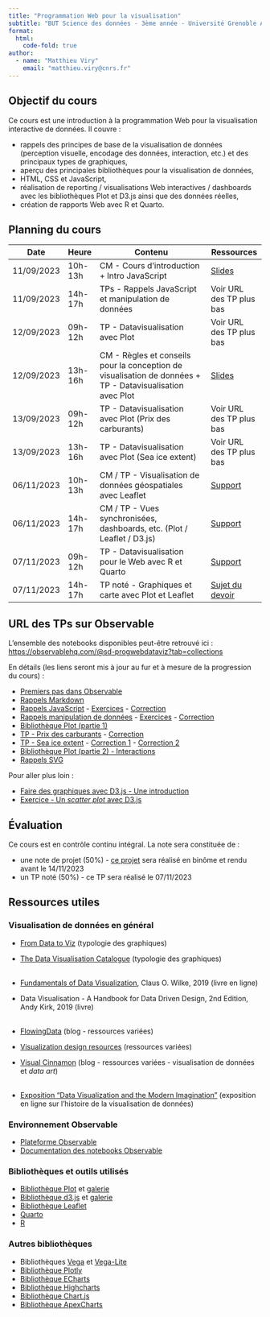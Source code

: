 ```yaml
---
title: "Programmation Web pour la visualisation"
subtitle: "BUT Science des données - 3ème année - Université Grenoble Alpes"
format:
  html:
    code-fold: true
author:
  - name: "Matthieu Viry"
    email: "matthieu.viry@cnrs.fr"
---
```


## Objectif du cours

Ce cours est une introduction à la programmation Web pour la visualisation interactive de données. Il couvre :

- rappels des principes de base de la visualisation de données (perception visuelle, encodage des données, interaction, etc.) et des principaux types de graphiques,
- aperçu des principales bibliothèques pour la visualisation de données,
- HTML, CSS et JavaScript,
- réalisation de reporting / visualisations Web interactives / dashboards avec les bibliothèques Plot et D3.js ainsi que des données réelles,
- création de rapports Web avec R et Quarto.


## Planning du cours

| Date       | Heure   | Contenu                                                                                                   | Ressources                          |
|------------|---------|-----------------------------------------------------------------------------------------------------------|-------------------------------------|
| 11/09/2023 | 10h-13h | CM - Cours d'introduction + Intro JavaScript                                                              | [Slides](./CM-seance1.html)         |
| 11/09/2023 | 14h-17h | TPs - Rappels JavaScript et manipulation de données                                                       | Voir URL des TP plus bas            |
| 12/09/2023 | 09h-12h | TP - Datavisualisation avec Plot                                                                          | Voir URL des TP plus bas            |
| 12/09/2023 | 13h-16h | CM - Règles et conseils pour la conception de visualisation de données + TP - Datavisualisation avec Plot | [Slides](./CM-seance2.html)         |
| 13/09/2023 | 09h-12h | TP - Datavisualisation avec Plot  (Prix des carburants)                                                   | Voir URL des TP plus bas            |
| 13/09/2023 | 13h-16h | TP - Datavisualisation avec Plot  (Sea ice extent)                                                        | Voir URL des TP plus bas            |
| 06/11/2023 | 10h-13h | CM / TP - Visualisation de données géospatiales avec Leaflet                                              | [Support](TP-seance7.html)          |
| 06/11/2023 | 14h-17h | CM / TP - Vues synchronisées, dashboards, etc. (Plot / Leaflet / D3.js)                                   | [Support](TP-seance8.html)          |
| 07/11/2023 | 09h-12h | TP - Datavisualisation pour le Web avec R et Quarto                                                       | [Support](TP-seance9.html)          |
| 07/11/2023 | 14h-17h | TP noté - Graphiques et carte avec Plot et Leaflet                                                        | [Sujet du devoir](TP-seance10.html) |


## URL des TPs sur Observable

L'ensemble des notebooks disponibles peut-être retrouvé ici : [https://observablehq.com/@sd-progwebdataviz?tab=collections](https://observablehq.com/@sd-progwebdataviz?tab=collections)

En détails (les liens seront mis à jour au fur et à mesure de la progression du cours) :

- [Premiers pas dans Observable](https://observablehq.com/@sd-progwebdataviz/premiers-pas-dans-observable)
- [Rappels Markdown](https://observablehq.com/@sd-progwebdataviz/rappels-markdown)
- [Rappels JavaScript](https://observablehq.com/@sd-progwebdataviz/rappels-javascript) - [Exercices](https://observablehq.com/@sd-progwebdataviz/rappels-javascript-exercices) - [Correction](https://observablehq.com/d/1016380d2dbf3ab6)
- [Rappels manipulation de données](https://observablehq.com/@sd-progwebdataviz/preparation-et-transformation-de-donnees) - [Exercices](https://observablehq.com/@sd-progwebdataviz/preparation-et-transformation-de-donnees-exercices) - [Correction](https://observablehq.com/d/2e1e0290ca512d85) 
- [Bibliothèque Plot (partie 1)](https://observablehq.com/@sd-progwebdataviz/bibliotheque-plot) 
- [TP - Prix des carburants](https://observablehq.com/@sd-progwebdataviz/tp-prix-des-carburants) - [Correction](https://observablehq.com/@sd-progwebdataviz/solutions-prix-des-carburants)
- [TP - Sea ice extent](https://observablehq.com/@sd-progwebdataviz/tp-sea-ice-extent) - [Correction 1](https://observablehq.com/@mthh/sea-ice-extent-1978-today) - [Correction 2](https://observablehq.com/@mthh/antarctic-sea-ice-extent-anomaly)
- [Bibliothèque Plot (partie 2) - Interactions](https://observablehq.com/@sd-progwebdataviz/bibliotheque-plot-2-interactions)
- [Rappels SVG](https://observablehq.com/@sd-progwebdataviz/rappels-svg)

Pour aller plus loin :

- [Faire des graphiques avec D3.js - Une introduction](https://observablehq.com/@sd-progwebdataviz/faire-des-graphiques-avec-d3-js)
- [Exercice - Un *scatter plot* avec D3.js](https://observablehq.com/@sd-progwebdataviz/exercice-un-scatter-plot-avec-d3-js)


## Évaluation

Ce cours est en contrôle continu intégral.
La note sera constituée de :

- une note de projet (50%) - [ce projet](https://observablehq.com/@sd-progwebdataviz/tp-note-deputes-actifs) sera réalisé en binôme et rendu avant le 14/11/2023
- un TP noté (50%) - ce TP sera réalisé le 07/11/2023

## Ressources utiles

### Visualisation de données en général

- [From Data to Viz](https://www.data-to-viz.com/) (typologie des graphiques)
- [The Data Visualisation Catalogue](https://datavizcatalogue.com/) (typologie des graphiques)
<br><br>

- [Fundamentals of Data Visualization](https://clauswilke.com/dataviz/), Claus O. Wilke, 2019 (livre en ligne)
- Data Visualisation - A Handbook for Data Driven Design, 2nd Edition, Andy Kirk, 2019 (livre)
<br><br>

- [FlowingData](https://flowingdata.com/) (blog - ressources variées)
- [Visualization design resources](https://www.cs.ubc.ca/group/infovis/resources.shtml) (ressources variées)
- [Visual Cinnamon](https://www.visualcinnamon.com/) (blog - ressources variées - visualisation de données et *data art*)
<br><br>

- [Exposition "Data Visualization and the Modern Imagination"](https://exhibits.stanford.edu/dataviz) (exposition en ligne sur l'histoire de la visualisation de données)

### Environnement Observable

- [Plateforme Observable](https://observablehq.com/)
- [Documentation des notebooks Observable](https://observablehq.com/@observablehq/documentation)

### Bibliothèques et outils utilisés

- [Bibliothèque Plot](https://observablehq.com/plot/) et [galerie](https://observablehq.com/@observablehq/plot-gallery)
- [Bibliothèque d3.js](https://d3js.org/) et [galerie](https://observablehq.com/collection/@d3/gallery)
- [Bibliothèque Leaflet](https://leafletjs.com/)
- [Quarto](https://quarto.org/)
- [R](https://www.r-project.org/)

### Autres bibliothèques

- Bibliothèques [Vega](https://vega.github.io/vega/) et [Vega-Lite](https://vega.github.io/vega-lite/)
- [Bibliothèque Plotly](https://plotly.com/javascript/)
- [Bibliothèque ECharts](https://echarts.apache.org/en/index.html)
- [Bibliothèque Highcharts](https://www.highcharts.com/)
- [Bibliothèque Chart.js](https://www.chartjs.org/)
- [Bibliothèque ApexCharts](https://apexcharts.com/)